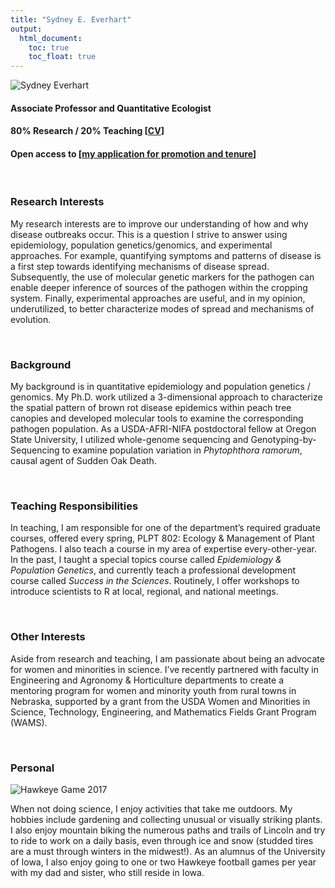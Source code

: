 ```yaml
---
title: "Sydney E. Everhart"
output:
  html_document:
    toc: true
    toc_float: true
---
```


![](images/SydneyEverhart_2016.jpg "Sydney Everhart"){.custom_circle .grow}

#### Associate Professor and Quantitative Ecologist
#### 80% Research / 20% Teaching  [<a href="documents/Everhart_CV.pdf">CV</a>]
#### Open access to [<a href="documents/Everhart_PnT_Dossier_12-21-2018.pdf">my application for promotion and tenure</a>]

<br>

### Research Interests
My research interests are to improve our understanding of how and why disease outbreaks occur.  This is a question I strive to answer using epidemiology, population genetics/genomics, and experimental approaches.    For example, quantifying symptoms and patterns of disease is a first step towards identifying mechanisms of disease spread.  Subsequently, the use of molecular genetic markers for the pathogen can enable deeper inference of sources of the pathogen within the cropping system.  Finally, experimental approaches are useful, and in my opinion, underutilized, to better characterize modes of spread and mechanisms of evolution.

<br>

### Background
My background is in quantitative epidemiology and population genetics / genomics. My Ph.D. work utilized a 3-dimensional approach to characterize the spatial pattern of brown rot disease epidemics within peach tree canopies and developed molecular tools to examine the corresponding pathogen population. As a USDA-AFRI-NIFA postdoctoral fellow at Oregon State University, I utilized whole-genome sequencing and Genotyping-by-Sequencing to examine population variation in *Phytophthora ramorum*, causal agent of Sudden Oak Death. 

<br>

### Teaching Responsibilities
In teaching, I am responsible for one of the department's required graduate courses, offered every spring, PLPT 802: Ecology & Management of Plant Pathogens.  I also teach a course in my area of expertise every-other-year. In the past, I taught a special topics course called *Epidemiology & Population Genetics*, and currently teach a professional development course called *Success in the Sciences*.  Routinely, I offer workshops to introduce scientists to R at local, regional, and national meetings.

<br>

### Other Interests
Aside from research and teaching, I am passionate about being an advocate for women and minorities in science.  I've recently partnered with faculty in Engineering and Agronomy & Horticulture departments to create a mentoring program for women and minority youth from rural towns in Nebraska, supported by a grant from the USDA Women and Minorities in Science, Technology, Engineering, and Mathematics Fields Grant Program (WAMS). 

<br>

### Personal

![](images/HawkeyeGame2017.jpg "Hawkeye Game 2017"){.custom_image .shadow .grow}

When not doing science, I enjoy activities that take me outdoors. My hobbies include gardening and collecting unusual or visually striking plants. I also enjoy mountain biking the numerous paths and trails of Lincoln and try to ride to work on a daily basis, even through ice and snow (studded tires are a must through winters in the midwest!). As an alumnus of the University of Iowa, I also enjoy going to one or two Hawkeye football games per year with my dad and sister, who still reside in Iowa.
